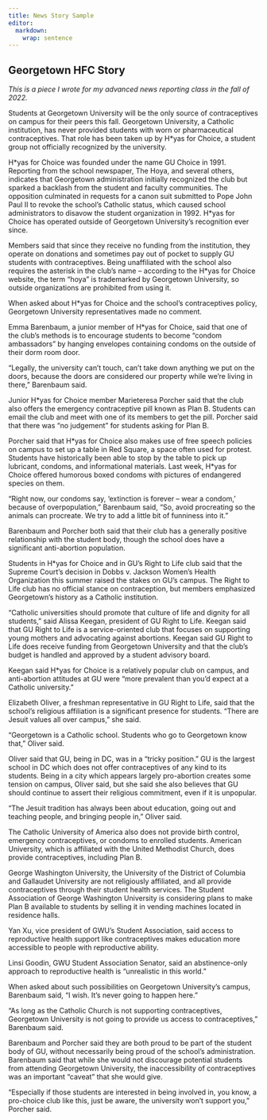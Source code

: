 ```yaml
---
title: News Story Sample
editor: 
  markdown: 
    wrap: sentence
---
```


## Georgetown HFC Story

*This is a piece I wrote for my advanced news reporting class in the fall of 2022.*

Students at Georgetown University will be the only source of contraceptives on campus for their peers this fall.
Georgetown University, a Catholic institution, has never provided students with worn or pharmaceutical contraceptives.
That role has been taken up by H\*yas for Choice, a student group not officially recognized by the university.

H\*yas for Choice was founded under the name GU Choice in 1991.
Reporting from the school newspaper, The Hoya, and several others, indicates that Georgetown administration initially recognized the club but sparked a backlash from the student and faculty communities.
The opposition culminated in requests for a canon suit submitted to Pope John Paul II to revoke the school's Catholic status, which caused school administrators to disavow the student organization in 1992.
H\*yas for Choice has operated outside of Georgetown University's recognition ever since.

Members said that since they receive no funding from the institution, they operate on donations and sometimes pay out of pocket to supply GU students with contraceptives.
Being unaffiliated with the school also requires the asterisk in the club's name -- according to the H\*yas for Choice website, the term "hoya" is trademarked by Georgetown University, so outside organizations are prohibited from using it.

When asked about H\*yas for Choice and the school's contraceptives policy, Georgetown University representatives made no comment.

Emma Barenbaum, a junior member of H\*yas for Choice, said that one of the club's methods is to encourage students to become "condom ambassadors" by hanging envelopes containing condoms on the outside of their dorm room door.

"Legally, the university can't touch, can't take down anything we put on the doors, because the doors are considered our property while we're living in there," Barenbaum said.

Junior H\*yas for Choice member Marieteresa Porcher said that the club also offers the emergency contraceptive pill known as Plan B. Students can email the club and meet with one of its members to get the pill.
Porcher said that there was "no judgement" for students asking for Plan B.

Porcher said that H\*yas for Choice also makes use of free speech policies on campus to set up a table in Red Square, a space often used for protest.
Students have historically been able to stop by the table to pick up lubricant, condoms, and informational materials.
Last week, H\*yas for Choice offered humorous boxed condoms with pictures of endangered species on them.

"Right now, our condoms say, 'extinction is forever -- wear a condom,' because of overpopulation," Barenbaum said, "So, avoid procreating so the animals can procreate. We try to add a little bit of funniness into it."

Barenbaum and Porcher both said that their club has a generally positive relationship with the student body, though the school does have a significant anti-abortion population.

Students in H\*yas for Choice and in GU's Right to Life club said that the Supreme Court's decision in Dobbs v. Jackson Women's Health Organization this summer raised the stakes on GU's campus.
The Right to Life club has no official stance on contraception, but members emphasized Georgetown's history as a Catholic institution.

"Catholic universities should promote that culture of life and dignity for all students," said Alissa Keegan, president of GU Right to Life.
Keegan said that GU Right to Life is a service-oriented club that focuses on supporting young mothers and advocating against abortions.
Keegan said GU Right to Life does receive funding from Georgetown University and that the club's budget is handled and approved by a student advisory board.

Keegan said H\*yas for Choice is a relatively popular club on campus, and anti-abortion attitudes at GU were "more prevalent than you'd expect at a Catholic university."

Elizabeth Oliver, a freshman representative in GU Right to Life, said that the school's religious affiliation is a significant presence for students.
"There are Jesuit values all over campus," she said.

"Georgetown is a Catholic school. Students who go to Georgetown know that," Oliver said.

Oliver said that GU, being in DC, was in a "tricky position." GU is the largest school in DC which does not offer contraceptives of any kind to its students.
Being in a city which appears largely pro-abortion creates some tension on campus, Oliver said, but she said she also believes that GU should continue to assert their religious commitment, even if it is unpopular.

"The Jesuit tradition has always been about education, going out and teaching people, and bringing people in," Oliver said.
 

The Catholic University of America also does not provide birth control, emergency contraceptives, or condoms to enrolled students.
American University, which is affiliated with the United Methodist Church, does provide contraceptives, including Plan B.

George Washington University, the University of the District of Columbia and Gallaudet University are not religiously affiliated, and all provide contraceptives through their student health services.
The Student Association of George Washington University is considering plans to make Plan B available to students by selling it in vending machines located in residence halls.

Yan Xu, vice president of GWU's Student Association, said access to reproductive health support like contraceptives makes education more accessible to people with reproductive ability.

Linsi Goodin, GWU Student Association Senator, said an abstinence-only approach to reproductive health is "unrealistic in this world."

When asked about such possibilities on Georgetown University's campus, Barenbaum said, "I wish. It's never going to happen here."

"As long as the Catholic Church is not supporting contraceptives, Georgetown University is not going to provide us access to contraceptives," Barenbaum said.

Barenbaum and Porcher said they are both proud to be part of the student body of GU, without necessarily being proud of the school's administration.
Barenbaum said that while she would not discourage potential students from attending Georgetown University, the inaccessibility of contraceptives was an important "caveat" that she would give.

"Especially if those students are interested in being involved in, you know, a pro-choice club like this, just be aware, the university won't support you," Porcher said.

## 
